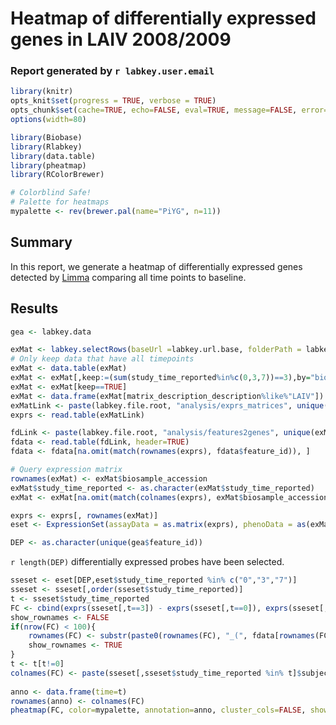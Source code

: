 # Heatmap of differentially expressed genes in LAIV 2008/2009
### Report generated by `r labkey.user.email`

```r
library(knitr)
opts_knit$set(progress = TRUE, verbose = TRUE)
opts_chunk$set(cache=TRUE, echo=FALSE, eval=TRUE, message=FALSE, error=TRUE, dev="png", fig.width=10, fig.height=8, dpi=120, fig.align="center")
options(width=80)
```

```r
library(Biobase)
library(Rlabkey)
library(data.table)
library(pheatmap)
library(RColorBrewer)
```

```r
# Colorblind Safe!
# Palette for heatmaps
mypalette <- rev(brewer.pal(name="PiYG", n=11))
```

## Summary

In this report, we generate a heatmap of differentially expressed genes detected by <a href="http://www.bioconductor.org/packages/2.12/bioc/html/limma.html" target="_blank">Limma</a> comparing all time points to baseline.
<br />

## Results

```r
gea <- labkey.data
```

```r
exMat <- labkey.selectRows(baseUrl =labkey.url.base, folderPath = labkey.url.path, schemaName = "study", queryName = "gene_expression_matrices", colFilter=makeFilter( c( 'expression_matrix_accession', 'IN', "EXPM0002") ), colNameOpt="rname")
# Only keep data that have all timepoints
exMat <- data.table(exMat)
exMat <- exMat[,keep:=(sum(study_time_reported%in%c(0,3,7))==3),by="biosample_accession_name,subject_accession"]
exMat <- exMat[keep==TRUE]
exMat <- data.frame(exMat[matrix_description_description%like%"LAIV"])
exMatLink <- paste(labkey.file.root, "analysis/exprs_matrices", unique(exMat$file_info_name), sep="/")
exprs <- read.table(exMatLink)
```

```r
fdLink <- paste(labkey.file.root, "analysis/features2genes", unique(exMat$feature_mapping_file), sep="/")
fdata <- read.table(fdLink, header=TRUE)
fdata <- fdata[na.omit(match(rownames(exprs), fdata$feature_id)), ]
```

```r
# Query expression matrix
rownames(exMat) <- exMat$biosample_accession
exMat$study_time_reported <- as.character(exMat$study_time_reported)
exMat <- exMat[na.omit(match(colnames(exprs), exMat$biosample_accession)),]
```

```r
exprs <- exprs[, rownames(exMat)]
eset <- ExpressionSet(assayData = as.matrix(exprs), phenoData = as(exMat, "AnnotatedDataFrame"), featureData = as(fdata, "AnnotatedDataFrame"))
```

```r
DEP <- as.character(unique(gea$feature_id))
```

`r length(DEP)` differentially expressed probes have been selected.

```r
sseset <- eset[DEP,eset$study_time_reported %in% c("0","3","7")]
sseset <- sseset[,order(sseset$study_time_reported)]
t <- sseset$study_time_reported
FC <- cbind(exprs(sseset[,t==3]) - exprs(sseset[,t==0]), exprs(sseset[,t==7]) - exprs(sseset[,t==0]))
show_rownames <- FALSE
if(nrow(FC) < 100){
	rownames(FC) <- substr(paste0(rownames(FC), "_(", fdata[rownames(FC), "gene_symbol"], ")"),1,30)
    show_rownames <- TRUE
}
t <- t[t!=0]
colnames(FC) <- paste(sseset[,sseset$study_time_reported %in% t]$subject_accession, t, sep="_")
   
anno <- data.frame(time=t)
rownames(anno) <- colnames(FC)
pheatmap(FC, color=mypalette, annotation=anno, cluster_cols=FALSE, show_colnames=FALSE, show_rownames=show_rownames, breaks = seq(-3, 3, length.out = length(mypalette) + 1), fontsize = 8, fonsize_row=2)
```

